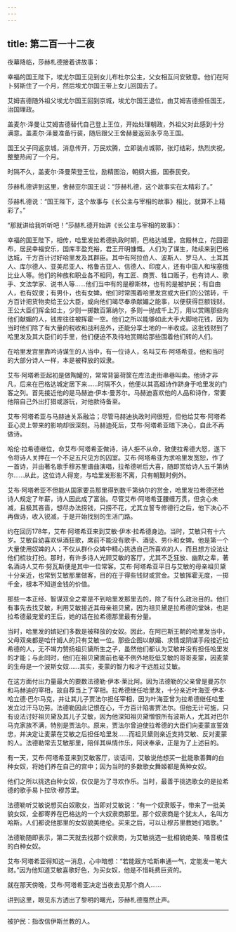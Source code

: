 ```yaml
---
---
---
```

title: 第二百一十二夜
---






夜幕降临，莎赫札德接着讲故事：





幸福的国王陛下，埃尤尔国王见到女儿布杜尔公主，父女相互问安致意。他们在阿卜努斯住了一个月，然后埃尤尔国王带上女儿回国去了。

艾姆吉德随外祖父埃尤尔国王回到京城，埃尤尔国王退位，由艾姆吉德担任国王，治国理政。

盖麦尔·泽曼让艾姆吉德替代自己登上王位，开始处理朝政，外祖父对此感到十分满意。盖麦尔·泽曼准备行装，随后跟父王舍赫曼返回永亨岛王国。

国王父子同返京城，消息传开，万民欢腾，立即装点城郭，张灯结彩，热烈庆祝，整整热闹了一个月。

时隔不久，盖麦尔·泽曼荣登王位，励精图治，朝纲大振，国泰民安。





莎赫札德讲到这里，舍赫亚尔国王说：“莎赫札德，这个故事实在太精彩了。”

莎赫札德说：“国王陛下，这个故事与《长公主与宰相的故事》相比，就算不上精彩了。”

“那就讲给我听听吧！”莎赫札德开始讲《长公主与宰相的故事》：





幸福的国王陛下，相传，哈里发拉希德执政时期，巴格达城里，宫殿林立，花园密布，居民幸福安乐，国库丰盈充裕，君王开明慷慨。人们为了谋生，陆续来到巴格达城，千方百计讨好哈里发及其群臣。其中有阿拉伯人、波斯人、罗马人、土耳其人、库尔德人、亚美尼亚人、格鲁吉亚人、信德人、印度人，还有中国人和埃塞俄比业人等。他们的种族和职业各不相同，有工匠、商贾、牲口贩子，也有诗人、歌手、文法学家、说书人等……他们当中有的是穆斯林，也有的是被护民；有自由人，也有奴隶；有男仆，也有女婢。他们时常围着哈里发宫或大臣们的公馆转，千方百计把货物卖给王公大臣，或向他们竭尽奉承献媚之能事，以便获得巨额钱财。王公大臣们挥金如土，少则一掷数百第纳尔，多则一抛成千上万，用以赏赐那些向他们献媚的人，钱库往往被挥霍一空。他们之所以能够如此大手大脚地花钱，因为当时他们除了有大量的税收和战利品外，还能分享土地的一半收成。这批钱财到了哈里发及其大臣们的手里，他们便迫不及待地赏赐给那些围着他们转的人们。

在哈里发宫里靠吟诗谋生的人当中，有一位诗人，名叫艾布·阿塔希亚。他和当时的大部分诗人一样，本是被释放的奴隶。

艾布·阿塔希亚起初是做陶罐的，常常背篓荷筐在库法走街串巷叫卖。他诗才非凡，后来在巴格达城定居下来……时隔不久，他便以其高超诗作跻身于哈里发的门客之列。首先接近他的是马赫迪·伊本·曼苏尔。马赫迪喜欢他的人品和诗作，常要他陪自己外出打猎或游玩，对他款待备至。

艾布·阿塔希亚与马赫迪关系融洽；尽管马赫迪执政时间很短，但他给艾布·阿塔希亚心灵上带来的影响却很深刻。马赫迪死后，艾布·阿塔希亚暗下决心，自此不再做诗。

哈伦·拉希德继位，命艾布·阿塔希亚做诗，诗人拒不从命，致使拉希德大怒，遂下令将诗人关押在一个不足五尺见方的囚室。艾布·阿塔希亚为求哈里发宽恕，作了一首诗，并由著名歌手穆苏里谱曲演唱，拉希德听后大喜，随即赏给诗人五千第纳尔……从此，这位诗人得宠，与哈里发形影不离，只有朝觐时例外。

艾布·阿塔希亚不但能从国家要员那里得到数千第纳尔的赏金，哈里发拉希德还给诗人规定了年薪，诗人因此成了富翁。尽管艾布·阿塔希亚腰缠万贯，但贪心未减，且极其吝啬，想尽办法捞钱，只捞不花，尤其立誓专修德行之后，他下决心不再做诗，收入锐减，于是开始找别的生活门路。

约在回历178年，艾布·阿塔希亚来到艾敏·伊本·拉希德身边。当时，艾敏只有十六岁。艾敏自幼喜欢纵酒狂歌，席前不能没有歌手、酒徒、男仆和女婢。他是第一个大量使用奴婢的人；不仅从群仆众婢中精心挑选自己所喜欢的人，而且想方设法让他们梳妆打扮。那时，有许多诗人光顾艾敏的客厅，尤其不乏狂放、幽默之辈，著名酒诗人艾布·努瓦斯便是其中一位常客。艾布·阿塔希亚平日与艾敏的母亲祖贝黛十分亲近，也常到艾敏那里做客，目的在于得些钱财或赏金。艾敏挥霍无度，一掷千金，根本不知道金钱的价值。

那些一本正经、智谋双全之辈是不到哈里发那里去的，除了有什么政治目的。他们有事先去找艾敏，利用艾敏接近其母亲祖贝黛，因为祖贝黛是拉希德的堂妹，也是拉希德最宠爱的王后，她的话在拉希德那里最有分量。

当时，哈里发的嫔妃们多数是被释放的女奴。因此，在阿巴斯王朝的哈里发当中，父母双亲都是哈什姆人的只有艾敏一位。那些企图以献媚、求情或阴谋手段接近拉希德的人，无不竭力赞扬祖贝黛所生之子，虽然他们都认为艾敏并没有担任哈里发的才能；与此同时，他们在祖贝黛面前也毫不例外地贬低艾敏的哥哥麦蒙，因麦蒙的生母是一个波斯女奴……其实，麦蒙的智力和才干远胜过艾敏。

在这方面付出力量最大的要数法德勒·伊本·莱比阿。因为法德勒的父亲曾是曼苏尔和马赫迪的宰相，故自荐当上了宰相。拉希德继任哈里发，十分亲近叶海亚·伊本·哈立德·巴尔马克，并让其儿子贾法尔担任宰相，因为叶海亚曾为拉希德继任哈里发立过汗马功劳。法德勒因此记恨在心，千方百计陷害贾法尔。但他无计可施，只有设法讨好祖贝黛及其儿子艾敏，因为他深知祖贝黛憎恨所有波斯人，尤其对巴尔马克家族不满，特别是贾法尔。原来，贾法尔曾迫使拉希德的大臣们向麦蒙宣誓效忠，并决定让麦蒙在艾敏之后担任哈里发……而祖贝黛则亲近支持艾敏、反对麦蒙的人。法德勒常去艾敏那里，陪伴其纵情作乐，阿谀奉承，正是为了上述目的。

有一天，艾布·阿塔希亚来到艾敏客厅，谈话间，艾敏说他想买一批能歌善舞的白种女奴，将她们养在自己的宫中；因为当时的多数歌女舞姬都是黄种女奴。

他们之所以挑选白种女奴，仅仅是为了寻欢作乐。当时，最善于挑选歌女的是拉希德的歌手易卜拉欣·穆苏里。

法德勒听艾敏说想买白奴歌女，当即对艾敏说：“有一个奴隶贩子，带来了一批美貌女奴，全都寄养在巴格达的一个大奴隶商那里。那个奴隶商是个犹太人，名叫方哈斯。人们都说他那里的女奴貌美绝伦。买来之后，可以让穆苏里教她们唱歌。”

法德勒随即表示，第二天就去找那个奴隶商，为艾敏挑选一批相貌绝美、嗓音极佳的白种女奴。

艾布·阿塔希亚得知这一消息，心中暗想：“若能跟方哈斯串通一气，定能发一笔大财。”因为他知道艾敏喜歌好色，为买女奴，他是不惜耗费巨资的。

就在那天傍晚，艾布·阿塔希亚决定当夜去见那个商人……





讲到这里，眼见东方透出了黎明的曙光，莎赫札德戛然止声。



***





被护民：指改信伊斯兰教的人。​​​
